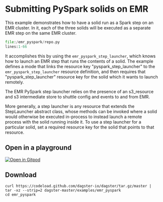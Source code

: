 
# Submitting PySpark solids on EMR

<ExampleReferenceLink filePath="examples/emr_pyspark" />

This example demonstrates how to have a solid run as a Spark step on an EMR cluster. In it, each
of the three solids will be executed as a separate EMR step on the same EMR cluster.

```python literalinclude caption=repo.py
file:/emr_pyspark/repo.py
lines:1-66
```

It accomplishes this by using the `emr_pyspark_step_launcher`, which knows how to launch an EMR step
that runs the contents of a solid. The example defines a mode that links the resource key
"pyspark_step_launcher" to the `emr_pyspark_step_launcher` resource definition, and then requires
that "pyspark_step_launcher" resource key for the solid which it wants to launch remotely.

The EMR PySpark step launcher relies on the presence of an s3_resource and s3 intermediate store to
shuttle config and events to and from EMR.

More generally, a step launcher is any resource that extends the StepLauncher abstract class,
whose methods can be invoked where a solid would otherwise be executed in-process to instead launch
a remote process with the solid running inside it. To use a step launcher for a particular solid,
set a required resource key for the solid that points to that resource.

## Open in a playground

[![Open in Gitpod](https://gitpod.io/button/open-in-gitpod.svg)](https://gitpod.io/#EXAMPLE=emr_pyspark/https://github.com/dagster-io/dagster)

## Download

```
curl https://codeload.github.com/dagster-io/dagster/tar.gz/master | tar -xz --strip=2 dagster-master/examples/emr_pyspark
cd emr_pyspark
```
